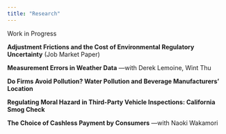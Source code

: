 ```yaml
---
title: "Research"
---
```


::: custom-title
Work in Progress
:::


[Adjustment Frictions and the Cost of Environmental Regulatory Uncertainty]{style="font-weight: bold;"} (Job Market Paper)

[Measurement Errors in Weather Data]{style="font-weight: bold;"} ---with Derek Lemoine, Wint Thu

[Do Firms Avoid Pollution? Water Pollution and Beverage Manufacturers' Location]{style="font-weight: bold;"}

[Regulating Moral Hazard in Third-Party Vehicle Inspections: California Smog Check]{style="font-weight: bold;"}

[The Choice of Cashless Payment by Consumers]{style="font-weight: bold;"} ---with Naoki Wakamori
